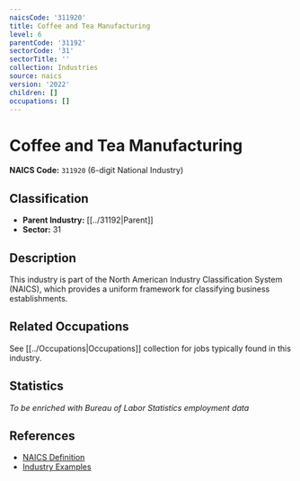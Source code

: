 ```yaml
---
naicsCode: '311920'
title: Coffee and Tea Manufacturing
level: 6
parentCode: '31192'
sectorCode: '31'
sectorTitle: ''
collection: Industries
source: naics
version: '2022'
children: []
occupations: []
---
```

# Coffee and Tea Manufacturing

**NAICS Code:** `311920` (6-digit National Industry)

## Classification

- **Parent Industry:** [[../31192|Parent]]
- **Sector:** 31

## Description

This industry is part of the North American Industry Classification System (NAICS), which provides a uniform framework for classifying business establishments.

## Related Occupations

See [[../Occupations|Occupations]] collection for jobs typically found in this industry.

## Statistics

*To be enriched with Bureau of Labor Statistics employment data*

## References

- [NAICS Definition](https://www.census.gov/naics/)
- [Industry Examples](https://www.census.gov/naics/2022NAICS/)
